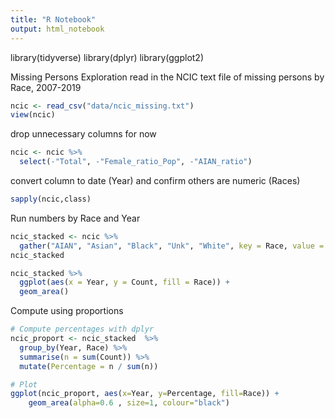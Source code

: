 ```yaml
---
title: "R Notebook"
output: html_notebook
---
```

library(tidyverse)
library(dplyr)
library(ggplot2)


Missing Persons Exploration 
read in the NCIC text file of missing persons by Race, 2007-2019
```r
ncic <- read_csv("data/ncic_missing.txt")
view(ncic)
```
drop unnecessary columns for now 
```r
ncic <- ncic %>% 
  select(-"Total", -"Female_ratio_Pop", -"AIAN_ratio")
```
convert column to date (Year) and confirm others are numeric (Races)
```r
sapply(ncic,class)
```
Run numbers by Race and Year
```r
ncic_stacked <- ncic %>%   
  gather("AIAN", "Asian", "Black", "Unk", "White", key = Race, value = Count)
ncic_stacked

```
```r
ncic_stacked %>% 
  ggplot(aes(x = Year, y = Count, fill = Race)) +
  geom_area()
```
Compute using proportions 
```r
# Compute percentages with dplyr
ncic_proport <- ncic_stacked  %>%
  group_by(Year, Race) %>%
  summarise(n = sum(Count)) %>%
  mutate(Percentage = n / sum(n))

# Plot
ggplot(ncic_proport, aes(x=Year, y=Percentage, fill=Race)) + 
    geom_area(alpha=0.6 , size=1, colour="black")
```

